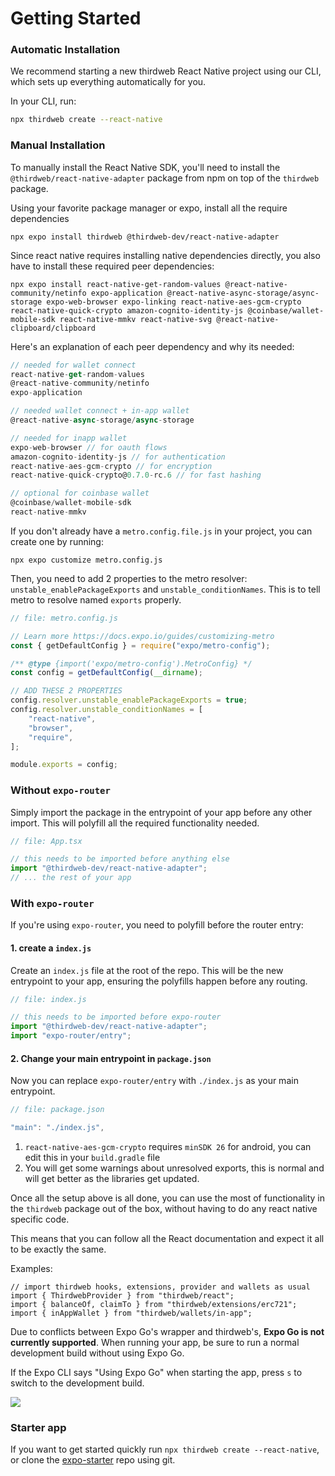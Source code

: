
# Getting Started

### Automatic Installation

We recommend starting a new thirdweb React Native project using our CLI, which sets up everything automatically for you.

In your CLI, run:

```bash
npx thirdweb create --react-native
```

### Manual Installation

To manually install the React Native SDK, you'll need to install the `@thirdweb/react-native-adapter` package from npm on top of the `thirdweb` package.

<Steps>
<Step title="Install the packages">

Using your favorite package manager or expo, install all the require dependencies

```shell
npx expo install thirdweb @thirdweb-dev/react-native-adapter
```

Since react native requires installing native dependencies directly, you also have to install these required peer dependencies:

```shell
npx expo install react-native-get-random-values @react-native-community/netinfo expo-application @react-native-async-storage/async-storage expo-web-browser expo-linking react-native-aes-gcm-crypto react-native-quick-crypto amazon-cognito-identity-js @coinbase/wallet-mobile-sdk react-native-mmkv react-native-svg @react-native-clipboard/clipboard
```

Here's an explanation of each peer dependency and why its needed:

```ts
// needed for wallet connect
react-native-get-random-values
@react-native-community/netinfo
expo-application

// needed wallet connect + in-app wallet
@react-native-async-storage/async-storage

// needed for inapp wallet
expo-web-browser // for oauth flows
amazon-cognito-identity-js // for authentication
react-native-aes-gcm-crypto // for encryption
react-native-quick-crypto@0.7.0-rc.6 // for fast hashing

// optional for coinbase wallet
@coinbase/wallet-mobile-sdk
react-native-mmkv
```

</Step>
<Step title="Edit your `metro.config.js`">

If you don't already have a `metro.config.file.js` in your project, you can create one by running:

```shell
npx expo customize metro.config.js
```

Then, you need to add 2 properties to the metro resolver: `unstable_enablePackageExports` and `unstable_conditionNames`. This is to tell metro to resolve named `exports` properly.

```js
// file: metro.config.js

// Learn more https://docs.expo.io/guides/customizing-metro
const { getDefaultConfig } = require("expo/metro-config");

/** @type {import('expo/metro-config').MetroConfig} */
const config = getDefaultConfig(__dirname);

// ADD THESE 2 PROPERTIES
config.resolver.unstable_enablePackageExports = true;
config.resolver.unstable_conditionNames = [
	"react-native",
	"browser",
	"require",
];

module.exports = config;
```

</Step>
<Step title="Import `@thirdweb-dev/react-native-adapter`">

### Without `expo-router`

Simply import the package in the entrypoint of your app before any other import. This will polyfill all the required functionality needed.

```js
// file: App.tsx

// this needs to be imported before anything else
import "@thirdweb-dev/react-native-adapter";
// ... the rest of your app
```

### With `expo-router`

If you're using `expo-router`, you need to polyfill before the router entry:

#### 1. create a `index.js`

Create an `index.js` file at the root of the repo. This will be the new entrypoint to your app, ensuring the polyfills happen before any routing.

```ts
// file: index.js

// this needs to be imported before expo-router
import "@thirdweb-dev/react-native-adapter";
import "expo-router/entry";
```

#### 2. Change your main entrypoint in `package.json`

Now you can replace `expo-router/entry` with `./index.js` as your main entrypoint.

```ts
// file: package.json

"main": "./index.js",
```

<Callout variant="info" title="Additional notes">

1. `react-native-aes-gcm-crypto` requires `minSDK 26` for android, you can edit this in your `build.gradle` file
2. You will get some warnings about unresolved exports, this is normal and will get better as the libraries get updated.

</Callout>

</Step>
<Step title=" Use the `thirdweb` package normally">

Once all the setup above is all done, you can use the most of functionality in the `thirdweb` package out of the box, without having to do any react native specific code.

This means that you can follow all the React documentation and expect it all to be exactly the same.

Examples:

```tsx
// import thirdweb hooks, extensions, provider and wallets as usual
import { ThirdwebProvider } from "thirdweb/react";
import { balanceOf, claimTo } from "thirdweb/extensions/erc721";
import { inAppWallet } from "thirdweb/wallets/in-app";
```

</Step>
</Steps>

<Callout variant="info" title="Expo Go">

Due to conflicts between Expo Go's wrapper and thirdweb's, **Expo Go is not currently supported**. When running your app, be sure to run a normal development build without using Expo Go.

If the Expo CLI says "Using Expo Go" when starting the app, press `s` to switch to the development build.

<img src="https://i.ibb.co/JxyZzLn/Screenshot-2024-06-24-at-12-38-57-PM.png" />

</Callout>

### Starter app

If you want to get started quickly run `npx thirdweb create --react-native`, or clone the [expo-starter](https://github.com/thirdweb-dev/expo-starter) repo using git.

<GithubTemplateCard
	title="Expo + thirdweb demo repo"
	descrption="A starter template for using the thirdweb package in a React Native app"
	href="https://github.com/thirdweb-dev/expo-starter"
/>
